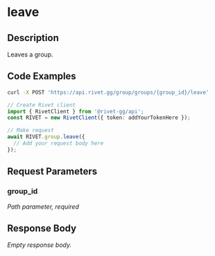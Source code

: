 

# leave

## Description

Leaves a group.


## Code Examples

<CodeGroup title='Request' tag='POST' label='https://api.rivet.gg/group/groups/{group_id}/leave'>

```bash {{ title: 'cURL' }}
curl -X POST 'https://api.rivet.gg/group/groups/{group_id}/leave'
```

```ts
// Create Rivet client
import { RivetClient } from '@rivet-gg/api';
const RIVET = new RivetClient({ token: addYourTokenHere });

// Make request
await RIVET.group.leave({
  // Add your request body here
});
```

</CodeGroup>


## Request Parameters


### group_id

_Path parameter, required_





## Response Body

_Empty response body._
